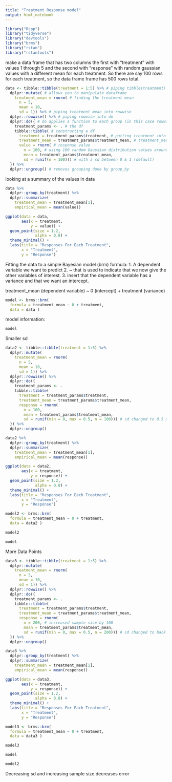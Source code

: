 ```yaml
---
title: "Treatment Response model"
output: html_notebook
---
```


```r
library("Rcpp")
library("tidyverse")
library("devtools")
library("brms")
library("rstan")
library("rstantools")
```

make a data frame that has two columns the first with “treatment” with values 
1 through 5 and the second with “response” with random gaussian values with a different mean for each treatment. So there are say 100 rows for each treatment, so the data frame frame has 500 rows total.

```r
data <- tibble::tibble(treatment = 1:5) %>% # piping tibble(treatment) into mutate. tibble constructs a df
  dplyr::mutate( # allows you to manipulate dataframe
    treatment_mean = rnorm( # finding the treatment mean
      n = 5,
      mean = 10,
      sd = 1)) %>% # piping treatment mean into rowwise
  dplyr::rowwise() %>% # piping rowwise into do 
  dplyr::do({ # do applies a function to each group (in this case rowwise)
    treatment_params <- . # the df
    tibble::tibble( # constructing a df
      treatment = treatment_params$treatment, # putting treatment into the df
      treatment_mean = treatment_params$treatment_mean, # treatment_mean into the df
      value = rnorm( # response value
        n = 100, # using 100 random Gaussian distribution values around the mean
        mean = treatment_params$treatment_mean,
        sd = runif(n = 100))) # with a sd between 0 & 1 (default)
  }) %>%
  dplyr::ungroup() # removes grouping done by group_by 
```


looking at a summary of the values in data

```r
data %>%
  dplyr::group_by(treatment) %>%
  dplyr::summarize(
    treatment_mean = treatment_mean[1],
    empirical_mean = mean(value))
```

```r
ggplot(data = data,
       aes(x = treatment,
           y = value)) +
  geom_point(size = 1.2,
             alpha = 0.8) + 
  theme_minimal() +
  labs(title = "Responses For Each Treatment",
       x = "Treatment",
       y = "Response")
```

Fitting the data to a simple Bayesian model (brm)
formula: 
1. A dependent variable we want to predict
2. ~ that is used to indicate that we now give the other variables of interest.
3. insert that the dependent variable has a variance and that we want an intercept.

treatment_mean (dependent variable) ~ 0 (intercept) + treatment (variance)

```r
model <- brms::brm(
  formula = treatment_mean ~ 0 + treatment, 
  data = data )
```
model information:

```r
model
```

Smaller sd
```r
data2 <- tibble::tibble(treatment = 1:5) %>% 
  dplyr::mutate( 
    treatment_mean = rnorm( 
      n = 5,
      mean = 10,
      sd = 1)) %>% 
  dplyr::rowwise() %>% 
  dplyr::do({ 
    treatment_params <- . 
    tibble::tibble( 
      treatment = treatment_params$treatment, 
      treatment_mean = treatment_params$treatment_mean, 
      response = rnorm( 
        n = 100, 
        mean = treatment_params$treatment_mean,
        sd = runif(min = 0, max = 0.5, n = 100))) # sd changed to 0.5 max
  }) %>%
  dplyr::ungroup()  
```

```r
data2 %>%
  dplyr::group_by(treatment) %>%
  dplyr::summarize(
    treatment_mean = treatment_mean[1],
    empirical_mean = mean(response))
```


```r
ggplot(data = data2,
       aes(x = treatment,
           y = response)) +
  geom_point(size = 1.2,
             alpha = 0.8) + 
  theme_minimal() +
  labs(title = "Responses For Each Treatment",
       x = "Treatment",
       y = "Response")
```

```r
model2 <- brms::brm(
  formula = treatment_mean ~ 0 + treatment, 
  data = data2 )
```

```r
model2
```
```r
model
```

More Data Points
```r
data3 <- tibble::tibble(treatment = 1:5) %>% 
  dplyr::mutate( 
    treatment_mean = rnorm( 
      n = 5,
      mean = 10,
      sd = 1)) %>% 
  dplyr::rowwise() %>% 
  dplyr::do({ 
    treatment_params <- . 
    tibble::tibble( 
      treatment = treatment_params$treatment, 
      treatment_mean = treatment_params$treatment_mean, 
      response = rnorm( 
        n = 200, # increased sample size by 100
        mean = treatment_params$treatment_mean,
        sd = runif(min = 0, max = 0.5, n = 200))) # sd changed to back to 1
  }) %>%
  dplyr::ungroup() 

```

```r
data3 %>%
  dplyr::group_by(treatment) %>%
  dplyr::summarize(
    treatment_mean = treatment_mean[1],
    empirical_mean = mean(response))
```

```r
ggplot(data = data3,
       aes(x = treatment,
           y = response)) +
  geom_point(size = 1.2,
             alpha = 0.8) + 
  theme_minimal() +
  labs(title = "Responses For Each Treatment",
       x = "Treatment",
       y = "Response")
```

```r
model3 <- brms::brm(
  formula = treatment_mean ~ 0 + treatment, 
  data = data3 )
```

```r
model3
```
```r
model
```
```r
model2
```
Decreasing sd and increasing sample size decreases error
